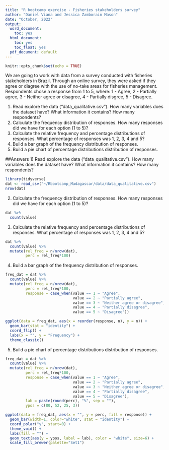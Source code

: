 ```yaml
---
title: "R bootcamp exercise - Fisheries stakeholders survey"
author: "Daniel Viana and Jessica Zamborain Mason"
date: "October, 2022"
output:
  word_document:
    toc: yes
  html_document:
    toc: yes
    toc_float: yes
  pdf_document: default
---
```


```r
knitr::opts_chunk$set(echo = TRUE)
```

We are going to work with data from a survey conducted with fisheries stakeholders in Brazil. Through an online survey, they were asked if they agree or diagree with the use of no-take areas for fisheries management. Respondents chose a response from 1 to 5, where: 1 - Agree, 2 - Partially agree, 3 - Neither agree or disagree, 4 - Partially disgree, 5 - Disagree.  

1) Read explore the data ("data_qualitative.csv"). How many variables does the dataset have? What information it contains? How many respondents?
2) Calculate the frequency distribution of responses. How many responses did we have for each option (1 to 5)?
3) Calculate the relative frequency and percentage distributions of responses. What percentage of responses was 1, 2, 3, 4 and 5?
4) Build a bar graph of the frequency distribution of responses.
5) Build a pie chart of percentage distributions distribution of responses.


##Answers
1) Read explore the data ("data_qualitative.csv"). How many variables does the dataset have? What information it contains? How many respondents?
```r
library(tidyverse)
dat <- read_csv("~/Rbootcamp_Madagascar/data/data_qualitative.csv")
nrow(dat)
```

2) Calculate the frequency distribution of responses. How many responses did we have for each option (1 to 5)?
```r
dat %>% 
  count(value)
```

3) Calculate the relative frequency and percentage distributions of responses. What percentage of responses was 1, 2, 3, 4 and 5?
```r
dat %>% 
  count(value) %>% 
  mutate(rel_freq = n/nrow(dat),
         perc = rel_freq*100)
```

4) Build a bar graph of the frequency distribution of responses.

```r
freq_dat = dat %>% 
  count(value) %>% 
  mutate(rel_freq = n/nrow(dat),
         perc = rel_freq*100,
         response = case_when(value == 1 ~ "Agree", 
                              value == 2 ~ "Partially agree",
                              value == 3 ~ "Neither agree or disagree", 
                              value == 4 ~ "Partially disagree", 
                              value == 5 ~ "Disagree"))

ggplot(data = freq_dat, aes(x = reorder(response, n), y = n)) +
  geom_bar(stat = "identity") +
  coord_flip() +
  labs(x = "", y = "Frequency") +
  theme_classic()
```
5) Build a pie chart of percentage distributions distribution of responses.
```r
freq_dat = dat %>% 
  count(value) %>% 
  mutate(rel_freq = n/nrow(dat),
         perc = rel_freq*100,
         response = case_when(value == 1 ~ "Agree", 
                              value == 2 ~ "Partially agree",
                              value == 3 ~ "Neither agree or disagree", 
                              value == 4 ~ "Partially disagree", 
                              value == 5 ~ "Disagree"),
         lab = paste(round(perc), "%", sep = ""),
         ypos = c(80, 52, 25, 3))

ggplot(data = freq_dat, aes(x = "", y = perc, fill = response)) +
  geom_bar(width=1, color="white", stat = "identity") +
  coord_polar("y", start=0) +
  theme_void() +
  labs(fill = "") +
  geom_text(aes(y = ypos, label = lab), color = "white", size=6) +
  scale_fill_brewer(palette="Set1")
```
